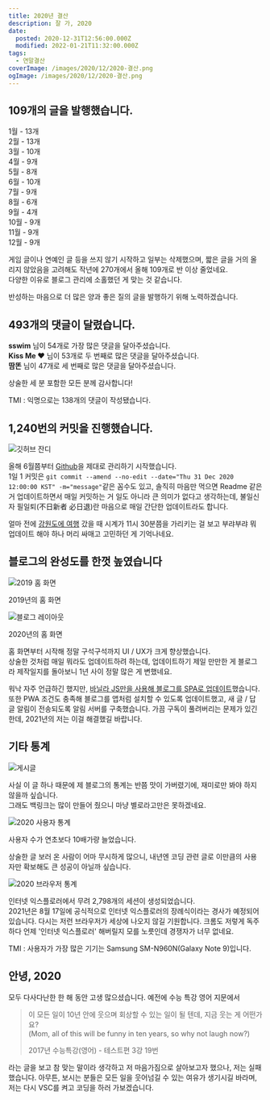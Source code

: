 ```yaml
---
title: 2020년 결산
description: 잘 가, 2020
date:
  posted: 2020-12-31T12:56:00.000Z
  modified: 2022-01-21T11:32:00.000Z
tags:
  - 연말결산
coverImage: /images/2020/12/2020-결산.png
ogImage: /images/2020/12/2020-결산.png
---
```


## 109개의 글을 발행했습니다.

1월 - 13개  
2월 - 13개  
3월 - 10개  
4월 - 9개  
5월 - 8개  
6월 - 10개  
7월 - 9개  
8월 - 6개  
9월 - 4개  
10월 - 9개  
11월 - 9개  
12월 - 9개

게임 글이나 연예인 글 등을 쓰지 않기 시작하고 일부는 삭제했으며, 짧은 글을 거의 올리지 않았음을 고려해도 작년에 270개에서 올해 109개로 반 이상 줄었네요.  
다양한 이유로 블로그 관리에 소홀했던 게 맞는 것 같습니다.

반성하는 마음으로 더 많은 양과 좋은 질의 글을 발행하기 위해 노력하겠습니다.

## 493개의 댓글이 달렸습니다.

**sswim** 님이 54개로 가장 많은 댓글을 달아주셨습니다.  
**Kiss Me ♥** 님이 53개로 두 번째로 많은 댓글을 달아주셨습니다.  
**땀똔** 님이 47개로 세 번째로 많은 댓글을 달아주셨습니다.

상술한 세 분 포함한 모든 분께 감사합니다!

TMI : 익명으로는 138개의 댓글이 작성됐습니다.

## 1,240번의 커밋을 진행했습니다.

![깃허브 잔디](/images/2021/01/Github-Contributions-2020.png)

올해 6월쯤부터 [Github](https://github.com/marshallku)을 제대로 관리하기 시작했습니다.  
1일 1 커밋은 `git commit --amend --no-edit --date="Thu 31 Dec 2020 12:00:00 KST" -m="message"`같은 꼼수도 있고, 솔직히 마음만 먹으면 Readme 같은 거 업데이트하면서 매일 커밋하는 거 일도 아니라 큰 의미가 없다고 생각하는데, 불일신자 필일퇴(不日新者 必日退)란 마음으로 매일 간단한 업데이트라도 합니다.

얼마 전에 [강원도에 여행](/gallery/%eb%ac%b4%ec%9e%91%ec%a0%95-%eb%8b%a4%eb%85%80%ec%98%a8-%ea%b0%95%ec%9b%90%eb%8f%84) 갔을 때 시계가 11시 30분쯤을 가리키는 걸 보고 부랴부랴 뭐 업데이트 해야 하나 머리 싸매고 고민하던 게 기억나네요.

## 블로그의 완성도를 한껏 높였습니다

![2019 홈 화면](/images/2019/07/1-3.png)

2019년의 홈 화면

![블로그 레이아웃](/images/2020/12/blog-homepage.png)

2020년의 홈 화면

홈 화면부터 시작해 정말 구석구석까지 UI / UX가 크게 향상했습니다.  
상술한 것처럼 매일 뭐라도 업데이트하려 하는데, 업데이트하기 제일 만만한 게 블로그라 제작일지를 돌아보니 1년 사이 정말 많은 게 변했네요.

워낙 자주 언급하긴 했지만, [바닐라 JS만을 사용해 블로그를 SPA로 업데이트](/dev/%eb%b0%94%eb%8b%90%eb%9d%bc-%ec%9e%90%eb%b0%94%ec%8a%a4%ed%81%ac%eb%a6%bd%ed%8a%b8%eb%a1%9c-spa-%eb%a7%8c%eb%93%a0-%ea%b3%bc%ec%a0%95%ea%b3%bc-%ed%9b%84%ea%b8%b0)했습니다.  
또한 PWA 조건도 충족해 블로그를 앱처럼 설치할 수 있도록 업데이트했고, 새 글 / 답글 알림이 전송되도록 알림 서버를 구축했습니다. 가끔 구독이 풀려버리는 문제가 있긴 한데, 2021년의 저는 이걸 해결했길 바랍니다.

##  기타 통계

![게시글](/images/2020/12/article.png)

사실 이 글 하나 때문에 제 블로그의 통계는 반쯤 맛이 가버렸기에, 재미로만 봐야 하지 않을까 싶습니다.  
그래도 백링크는 많이 만들어 줬으니 마냥 별로라고만은 못하겠네요.

![2020 사용자 통계](/images/2020/12/users.png)

사용자 수가 연초보다 10배가량 늘었습니다.

상술한 글 보러 온 사람이 어마 무시하게 많으니, 내년엔 코딩 관련 글로 이만큼의 사용자만 확보해도 큰 성공이 아닐까 싶습니다.

![2020 브라우저 통계](/images/2020/12/browsers.png)

인터넷 익스플로러에서 무려 2,798개의 세션이 생성되었습니다.  
2021년은 8월 17일에 공식적으로 인터넷 익스플로러의 장례식이라는 경사가 예정되어 있습니다. 다시는 저런 브라우저가 세상에 나오지 않길 기원합니다. 크롬도 저렇게 독주하다 언제 '인터넷 익스플로러' 해버릴지 모를 노릇인데 경쟁자가 너무 없네요.

TMI : 사용자가 가장 많은 기기는 Samsung SM-N960N(Galaxy Note 9)입니다.

## 안녕, 2020

모두 다사다난한 한 해 동안 고생 많으셨습니다. 예전에 수능 특강 영어 지문에서 

> 이 모든 일이 10년 안에 웃으며 회상할 수 있는 일이 될 텐데, 지금 웃는 게 어떤가요?  
> (Mom, all of this will be funny in ten years, so why not laugh now?)
> 
> 2017년 수능특강(영어) - 테스트편 3강 19번

라는 글을 보고 참 맞는 말이라 생각하고 저 마음가짐으로 살아보고자 했으나, 저는 실패했습니다. 아무튼, 보시는 분들은 모든 일을 웃어넘길 수 있는 여유가 생기시길 바라며, 저는 다시 VSC를 켜고 코딩을 하러 가보겠습니다.